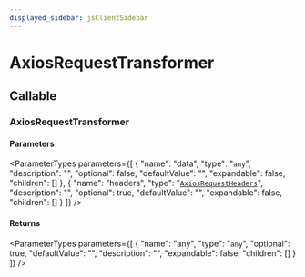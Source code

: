 ```yaml
---
displayed_sidebar: jsClientSidebar
---
```



# AxiosRequestTransformer

## Callable

### AxiosRequestTransformer

#### Parameters

<ParameterTypes parameters={[
  {
    "name": "data",
    "type": "`any`",
    "description": "",
    "optional": false,
    "defaultValue": "",
    "expandable": false,
    "children": []
  },
  {
    "name": "headers",
    "type": "[`AxiosRequestHeaders`](../../modules/internal.mdx#axiosrequestheaders)",
    "description": "",
    "optional": true,
    "defaultValue": "",
    "expandable": false,
    "children": []
  }
]} />

#### Returns

<ParameterTypes parameters={[
  {
    "name": "any",
    "type": "`any`",
    "optional": true,
    "defaultValue": "",
    "description": "",
    "expandable": false,
    "children": []
  }
]} />
